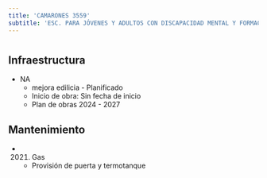```yaml
---
title: 'CAMARONES 3559'
subtitle: 'ESC. PARA JÓVENES Y ADULTOS CON DISCAPACIDAD MENTAL Y FORMACIÓN INTEGRAL N° 16 DRA. C TOBAR GARCÍA'
---
```


#
## Infraestructura

* NA 
    + mejora edilicia - Planificado 
    + Inicio de obra: Sin fecha de inicio 
    + Plan de obras 2024 - 2027 






## Mantenimiento

*  (2021) Gas 
    + Provisión de puerta y termotanque



